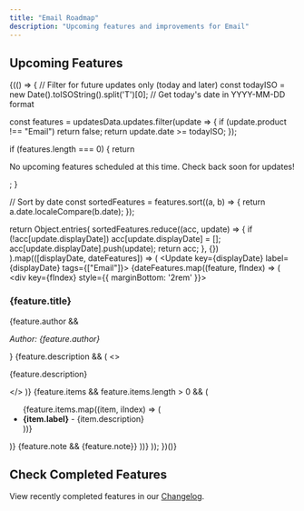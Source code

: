 ```yaml
---
title: "Email Roadmap"
description: "Upcoming features and improvements for Email"
---
```



## Upcoming Features

{(() => {
  // Filter for future updates only (today and later)
  const todayISO = new Date().toISOString().split('T')[0]; // Get today's date in YYYY-MM-DD format
  
  const features = updatesData.updates.filter(update => {
    if (update.product !== "Email") return false;
    return update.date >= todayISO;
  });
  
  if (features.length === 0) {
    return <p>No upcoming features scheduled at this time. Check back soon for updates!</p>;
  }
  
  // Sort by date
  const sortedFeatures = features.sort((a, b) => {
    return a.date.localeCompare(b.date);
  });
  
  return Object.entries(
    sortedFeatures.reduce((acc, update) => {
      if (!acc[update.displayDate]) acc[update.displayDate] = [];
      acc[update.displayDate].push(update);
      return acc;
    }, {})
  ).map(([displayDate, dateFeatures]) => (
    <Update key={displayDate} label={displayDate} tags={["Email"]}>
      {dateFeatures.map((feature, fIndex) => (
        <div key={fIndex} style={{ marginBottom: '2rem' }}>
          <h3>{feature.title}</h3>
          {feature.author && <p><em>Author: {feature.author}</em></p>}
          {feature.description && (
            <>
              <br />
              <p>{feature.description}</p>
            </>
          )}
          {feature.items && feature.items.length > 0 && (
            <ul>
              {feature.items.map((item, iIndex) => (
                <li key={iIndex}>
                  <strong>{item.label}</strong> - {item.description}
                </li>
              ))}
            </ul>
          )}
          {feature.note && <Note>{feature.note}</Note>}
        </div>
      ))}
    </Update>
  ));
})()}

## Check Completed Features

View recently completed features in our [Changelog](/changelog).